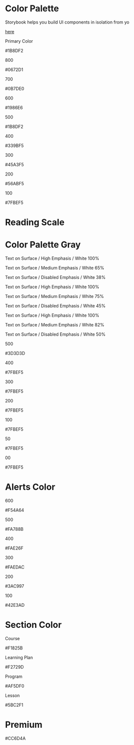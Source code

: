 [comment]: # ( import { Meta } from '@storybook/addon-docs';)

<Meta title="Style Guide/B - Colours" />

# Color Palette

<div className="container-c">
  <p>Storybook helps you build UI components in isolation from yo</p>
  <a href="/?path=/story/style-guide-colours--page">here</a>
</div>

<div className="container-c">

  <div className="primary">
    <p>Primary Color</p>
    <p>#1B8DF2</p>
  </div>

</div>

<div className="container-c other-colors">
    
  <div className="left">
    <div className="color c800">
      <p>800</p>
      <p>#0672D1</p>
    </div>
    <div className="color c700">
      <p>700</p>
      <p>#0B7DE0</p>
    </div>
    <div className="color c600">
      <p>600</p>
      <p>#1986E6</p>
    </div>
    <div className="color c500">
      <p>500</p>
      <p>#1B8DF2</p>
    </div>
  </div>

  <div className="right">
    <div className="color c400">
      <p>400</p>
      <p>#339BF5</p>
    </div>
    <div className="color c300">
      <p>300</p>
      <p>#45A3F5</p>
    </div>
    <div className="color c200">
      <p>200</p>
      <p>#56ABF5</p>
    </div>
    <div className="color c100">
      <p>100</p>
      <p>#7FBEF5</p>
    </div>
  </div>

</div>

<div className="container-divider">

<h1 className="title">Reading Scale</h1>

<h1 className="title">Color Palette Gray</h1>

</div>
<div className="container-divider">

<div className="container-c scales">

  <div className="scale scale-800">
    <p className="w100">Text on Surface / High Emphasis / White 100%</p>
    <p className="w65">Text on Surface / Medium Emphasis / White 65%</p>
    <p className="w38">Text on Surface / Disabled Emphasis / White 38%</p>
  </div>

  <div className="scale scale-500">
    <p className="w100">Text on Surface / High Emphasis / White 100%</p>
    <p className="w75">Text on Surface / Medium Emphasis / White 75%</p>
    <p className="w45">Text on Surface / Disabled Emphasis / White 45%</p>
  </div>

  <div className="scale scale-100">
    <p className="w100">Text on Surface / High Emphasis / White 100%</p>
    <p className="w82">Text on Surface / Medium Emphasis / White 82%</p>
    <p className="w50">Text on Surface / Disabled Emphasis / White 50%</p>
  </div>

</div>

<div className="container-c c-gray">

  <div className="gray gray-500">
    <p>500</p>
    <p>#3D3D3D</p>
  </div>

  <div className="gray gray-400">
    <p>400</p>
    <p>#7FBEF5</p>
  </div>

  <div className="gray gray-300">
    <p>300</p>
    <p>#7FBEF5</p>
  </div>

  <div className="gray gray-200">
    <p>200</p>
    <p>#7FBEF5</p>
  </div>

  <div className="gray gray-100">
    <p>100</p>
    <p>#7FBEF5</p>
  </div>

  <div className="gray gray-50">
    <p>50</p>
    <p>#7FBEF5</p>
  </div>

  <div className="gray gray-00">
    <p>00</p>
    <p>#7FBEF5</p>
  </div>

</div>

</div>

# Alerts Color

<div className="container-c alerts-c">

<div className="alerts">

  <div className="color color-600">
    <div className="text">
      <p>600</p>
      <p>#F54A64</p>
    </div>
    <div className="square"></div>
  </div>

  <div className="color color-500">
    <div className="text">
      <p>500</p>
      <p>#FA788B</p>
    </div>
    <div className="square"></div>
  </div>
  
</div>

<div className="alerts">

  <div className="color color-400">
    <div className="text">
      <p>400</p>
      <p>#FAE26F</p>
    </div>
    <div className="square"></div>
  </div>

  <div className="color color-300">
    <div className="text">
      <p>300</p>
      <p>#FAEDAC</p>
    </div>
    <div className="square"></div>
  </div>
  
</div>

<div className="alerts">

  <div className="color color-200">
    <div className="text">
      <p>200</p>
      <p>#3AC997</p>
    </div>
    <div className="square"></div>
  </div>

  <div className="color color-100">
    <div className="text">
      <p>100</p>
      <p>#42E3AD</p>
    </div>
    <div className="square"></div>
  </div>
  
</div>

</div>

# Section Color

<div className="container-c section-color-c">

  <div className="section">
    <p className="text-title">
      Course
    </p>
    <p className="color color-1">
      #F1825B
    </p>
  </div>

  <div className="section">
    <p className="text-title">
      Learning Plan
    </p>
    <p className="color color-2">
      #F2729D
    </p>
  </div>

  <div className="section">
    <p className="text-title">
      Program
    </p>
    <p className="color color-3">
      #AF5DF0
    </p>
  </div>

  <div className="section">
    <p className="text-title">
      Lesson
    </p>
    <p className="color color-4">
      #5BC2F1
    </p>
  </div>

</div>

# Premium

<div className="container-c premium-color-c">

  <p className="color">
    #CC6D4A
  </p>

</div>